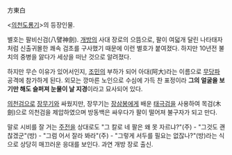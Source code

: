 方東白

<[[의천도룡기]]>의 등장인물.

별호는 팔비신검(八譬神劍). [[개방]]의 사대 장로의 으뜸으로, 팔이 여덟개 달린 나타태자처럼 신출귀몰한 쾌속 검초를 구사했기 때문에 이런 별호가 붙여졌다. 하지만 10년전 불치의 중병을 앓다가 세상을 떠난 것으로 알려졌다.

하지만 무슨 이유가 있어서인지, [[조민]]의 부하가 되어 아대(阿大)라는 이름으로 [[무당파]] 공격에 참가하게 된다. 외모는 깡마른 노인으로 수심에 가득 찬 표정이라 '''그의 얼굴을 보기만 해도 슬퍼져 눈물이 날 지경'''이라고 묘사되어 있다. 

[[의천검]]으로 [[장무기]]와 싸웠지만, 장무기는 [[장삼봉]]에게 배운 [[태극검]]을 사용하여 목검(木劍)으로 의천검을 제압하였으며 방동백은 싸우다가 팔이 떨어져 불구자가 되고 만다.

말로 시비를 잘 거는 [[주전]]을 상대로도 "그 칼로 네 팔은 왜 못 자르냐?"(주) - "그것도 괜찮겠군"(방) - "그럼 어서 잘라 봐라"(주) - "그렇게 서두를 필요는 없잖나?"(방)라는 식으로 상당히 매끄러운 응대를 보인다. 과연 개방 장로 출신.
